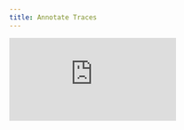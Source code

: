 ```yaml
---
title: Annotate Traces
---
```


<div
  style={{
    position: "relative",
    paddingBottom: "56.25%", // 16:9 aspect ratio
    height: 0,
    overflow: "hidden",
    maxWidth: "100%",
    marginBottom: "20px",
  }}
>
  <iframe
    src="https://www.loom.com/embed/c61ce69e245840489dd90b25489493a8?sid=37e03eeb-e709-4182-9889-f80d113dade2"
    frameborder="0"
    webkitallowfullscreen
    mozallowfullscreen
    allowfullscreen
    style={{
      position: "absolute",
      top: 0,
      left: 0,
      width: "100%",
      height: "100%",
    }}
  />
</div>

## Building Feedback Loops with Trace Annotations

This video demonstrates how to add human feedback and annotations to your LLM [traces](/tracing/log_traces), creating a powerful feedback loop for continuous improvement. You'll learn to mark [traces](/tracing/log_traces) as high or low quality, add specific [feedback scores](/tracing/annotate_traces), and build [datasets](/evaluation/manage_datasets) of annotated examples for future [evaluation](/evaluation/overview) and fine-tuning. Annotations bridge the gap between raw trace data and actionable insights for model improvement.

## Key Highlights

- **Easy Feedback Addition**: Use the [feedback scores](/tracing/annotate_traces) section and pen icon to quickly add human annotations directly to [traces](/tracing/log_traces) in the Opik UI
- **Custom Feedback Definitions**: Create categorical or numerical feedback [metrics](/evaluation/metrics/overview) in Configuration → Feedback Definitions to match your specific evaluation needs
- **Flexible Scoring Options**: Define custom categories (pass/fail, quality ratings) or sliding scales (0-1) based on [metrics](/evaluation/metrics/overview) like accuracy, relevance, or tone
- **Smart Filtering**: Filter [traces](/tracing/log_traces) by [feedback scores](/tracing/annotate_traces) to quickly identify high-performing or problematic outputs for targeted analysis
- **[Dataset](/evaluation/manage_datasets) Creation**: Convert annotated [traces](/tracing/log_traces) directly into [datasets](/evaluation/manage_datasets) for training data collection and model improvement workflows
- **Built-in [Metrics](/evaluation/metrics/overview) Library**: Access pre-built metrics like [answer relevance](/evaluation/metrics/answer_relevance), [Levenshtein distance](/evaluation/metrics/heuristic_metrics), and [hallucination](/evaluation/metrics/hallucination) detection out of the box
- **LLM as a Judge**: Use automated LLM-based [evaluation](/evaluation/metrics/g_eval) where a second LLM evaluates responses from your primary model
- **Pattern Identification**: Annotations help identify performance patterns, create training data, and establish feedback loops between users and developers
